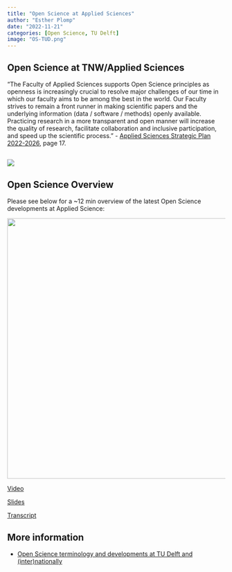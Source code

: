 ```yaml
---
title: "Open Science at Applied Sciences"
author: "Esther Plomp"
date: "2022-11-21"
categories: [Open Science, TU Delft]
image: "OS-TUD.png"
---
```


## Open Science at TNW/Applied Sciences

"The Faculty of Applied Sciences supports Open Science principles as openness is increasingly crucial to resolve major challenges of our time in which our faculty aims to be among the best in the world. Our Faculty strives to remain a front runner in making scientific papers and the underlying information (data / software / methods) openly available. Practicing research in a more transparent and open manner will increase the quality of research, facilitate collaboration and inclusive participation, and speed up the scientific process." - [Applied Sciences Strategic Plan 2022-2026](https://intranet.tudelft.nl/-/as-faculty-multi-year-plan), page 17.

## ![](images/paste-3B307808.png)

## Open Science Overview

Please see below for a \~12 min overview of the latest Open Science developments at Applied Science:

![](talk.jpg){fig-alt="Screenshot of the presentation on slide 2, with the Open Science Buffet image." width="601"}

[Video](https://surfdrive.surf.nl/files/index.php/s/KDFDOCLJovGK1xF)

[Slides](https://docs.google.com/presentation/d/1ZX4texDO5xuI6PSM2u60uYJ1Soc4rtiEVN0-jCrTpFI/https://docs.google.com/presentation/d/1ZX4texDO5xuI6PSM2u60uYJ1Soc4rtiEVN0-jCrTpFI/edit?usp=sharing)

[Transcript](https://surfdrive.surf.nl/files/index.php/s/VE5kg9e2Vlk2IbT)

## More information

-   [Open Science terminology and developments at TU Delft and (inter)nationally](https://estherplomp.github.io/TNW-OS-support/posts/open-science-TUD/)
